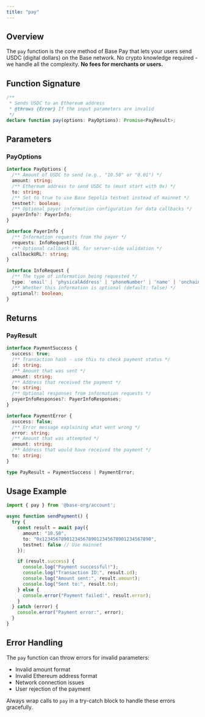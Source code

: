 ```yaml
---
title: "pay"
---
```


## Overview

The `pay` function is the core method of Base Pay that lets your users send USDC (digital dollars) on the Base network. No crypto knowledge required - we handle all the complexity. **No fees for merchants or users.**

## Function Signature

```typescript
/**
 * Sends USDC to an Ethereum address
 * @throws {Error} If the input parameters are invalid
 */
declare function pay(options: PayOptions): Promise<PayResult>;
```

## Parameters

### PayOptions

```typescript
interface PayOptions {
  /** Amount of USDC to send (e.g., "10.50" or "0.01") */
  amount: string;
  /** Ethereum address to send USDC to (must start with 0x) */
  to: string;
  /** Set to true to use Base Sepolia testnet instead of mainnet */
  testnet?: boolean;
  /** Optional payer information configuration for data callbacks */
  payerInfo?: PayerInfo;
}

interface PayerInfo {
  /** Information requests from the payer */
  requests: InfoRequest[];
  /** Optional callback URL for server-side validation */
  callbackURL?: string;
}

interface InfoRequest {
  /** The type of information being requested */
  type: 'email' | 'physicalAddress' | 'phoneNumber' | 'name' | 'onchainAddress';
  /** Whether this information is optional (default: false) */
  optional?: boolean;
}
```

## Returns

### PayResult

```typescript
interface PaymentSuccess {
  success: true;
  /** Transaction hash - use this to check payment status */
  id: string;
  /** Amount that was sent */
  amount: string;
  /** Address that received the payment */
  to: string;
  /** Optional responses from information requests */
  payerInfoResponses?: PayerInfoResponses;
}

interface PaymentError {
  success: false;
  /** Error message explaining what went wrong */
  error: string;
  /** Amount that was attempted */
  amount: string;
  /** Address that would have received the payment */
  to: string;
}

type PayResult = PaymentSuccess | PaymentError;
```

## Usage Example

```typescript
import { pay } from '@base-org/account';

async function sendPayment() {
  try {
    const result = await pay({
      amount: "10.50",
      to: "0x1234567890123456789012345678901234567890",
      testnet: false // Use mainnet
    });

    if (result.success) {
      console.log("Payment successful!");
      console.log("Transaction ID:", result.id);
      console.log("Amount sent:", result.amount);
      console.log("Sent to:", result.to);
    } else {
      console.error("Payment failed:", result.error);
    }
  } catch (error) {
    console.error("Payment error:", error);
  }
}
```

## Error Handling

The `pay` function can throw errors for invalid parameters:

- Invalid amount format
- Invalid Ethereum address format
- Network connection issues
- User rejection of the payment

Always wrap calls to `pay` in a try-catch block to handle these errors gracefully.
